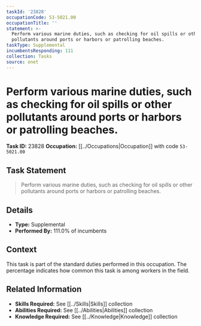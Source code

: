 ```yaml
---
taskId: '23828'
occupationCode: 53-5021.00
occupationTitle: ''
statement: >-
  Perform various marine duties, such as checking for oil spills or other
  pollutants around ports or harbors or patrolling beaches.
taskType: Supplemental
incumbentsResponding: 111
collection: Tasks
source: onet
---
```

# Perform various marine duties, such as checking for oil spills or other pollutants around ports or harbors or patrolling beaches.

**Task ID:** 23828
**Occupation:** [[../Occupations|Occupation]] with code `53-5021.00`

## Task Statement

> Perform various marine duties, such as checking for oil spills or other pollutants around ports or harbors or patrolling beaches.

## Details

- **Type:** Supplemental
- **Performed By:** 111.0% of incumbents

## Context

This task is part of the standard duties performed in this occupation. The percentage indicates how common this task is among workers in the field.

## Related Information

- **Skills Required:** See [[../Skills|Skills]] collection
- **Abilities Required:** See [[../Abilities|Abilities]] collection
- **Knowledge Required:** See [[../Knowledge|Knowledge]] collection
